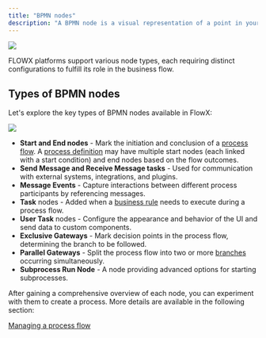 ```yaml
---
title: "BPMN nodes"
description: "A BPMN node is a visual representation of a point in your **process**. Nodes are added at specific process points to denote the entrance or transition of a record within the process."
---
```


![](https://s3.eu-west-1.amazonaws.com/docx.flowx.ai/building-blocks/node/node_diagram.png)

FLOWX platforms support various node types, each requiring distinct configurations to fulfill its role in the business flow.

## Types of BPMN nodes

Let's explore the key types of BPMN nodes available in FlowX:

![](https://s3.eu-west-1.amazonaws.com/docx.flowx.ai/release34/nodes_v2.png)

+ **Start and End nodes** - Mark the initiation and conclusion of a [process flow](../../platform-overview/frameworks-and-standards/business-process-industry-standards/intro-to-bpmn). A [process definition](../process/process-definition) may have multiple start nodes (each linked with a start condition) and end nodes based on the flow outcomes.
+ **Send Message and Receive Message tasks** - Used for communication with external systems, integrations, and plugins.
+ **Message Events** - Capture interactions between different process participants by referencing messages.
+ **Task** nodes - Added when a [business rule](../actions/business-rule-action/business-rule-action) needs to execute during a process flow.
+ **User Task** nodes - Configure the appearance and behavior of the UI and send data to custom components.
+ **Exclusive Gateways** - Mark decision points in the process flow, determining the branch to be followed.
+ **Parallel Gateways** - Split the process flow into two or more [branches](../../flowx-designer/managing-a-process-flow/adding-more-flow-branches) occurring simultaneously.
+ **Subprocess Run Node** - A node providing advanced options for starting subprocesses.

After gaining a comprehensive overview of each node, you can experiment with them to create a process. More details are available in the following section:

[Managing a process flow](../../flowx-designer/managing-a-process-flow/)